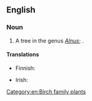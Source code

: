 ==English==

===Noun===
{{en-noun}}

# A tree in the genus ''[[Alnus]]''; {{taxlink|Alnus viridis|species|noshow=1}}.

====Translations====
{{trans-top|Alnus viridis}}
* Finnish: {{t|fi|pensasleppä}}
{{trans-mid}}
* Irish: {{t|ga|fearnóg ghlas|f}}
{{trans-bottom}}

[[Category:en:Birch family plants]]